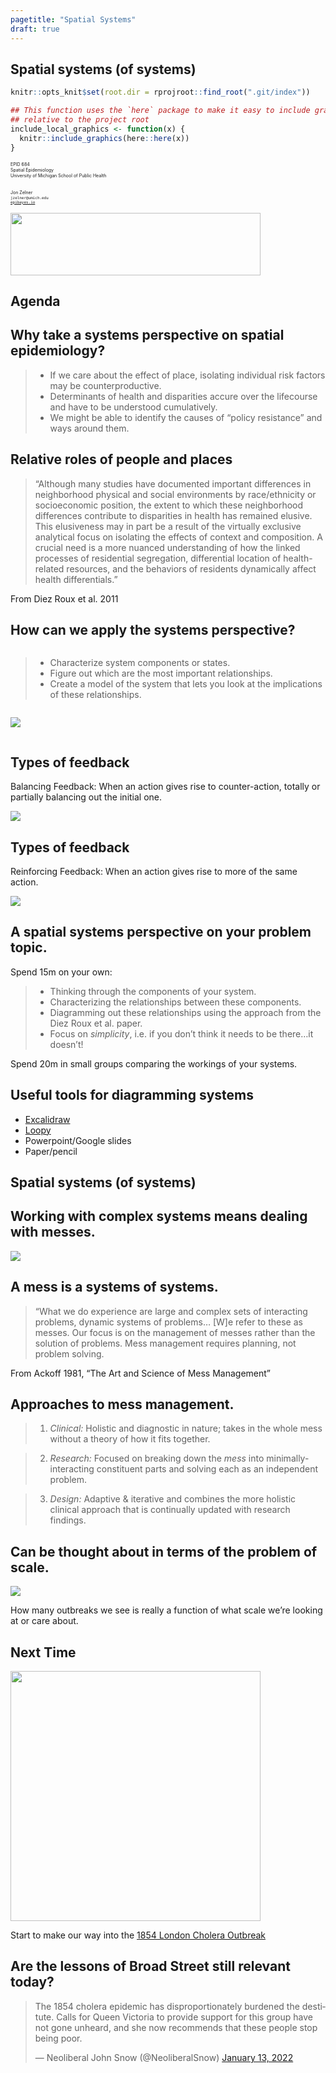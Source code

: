 ```yaml
---
pagetitle: "Spatial Systems"
draft: true
---
```

## Spatial systems (of systems)

```r
knitr::opts_knit$set(root.dir = rprojroot::find_root(".git/index"))

## This function uses the `here` package to make it easy to include graphics in a directory
## relative to the project root
include_local_graphics <- function(x) {
  knitr::include_graphics(here::here(x))
}
```
<div class="paddeddiv">
  <p style="font-size:0.5em; text-align: left;">
      EPID 684  
      Spatial Epidemiology  
      University of Michigan School of Public Health  
      <br><br>
      Jon Zelner  
      `jzelner@umich.edu`  
      [`epibayes.io`](https://epibayes.io) 
    </p>
</div>

![](/images/epid_logo.png){.absolute bottom=0 right=50 width="400" height="100"}

## Agenda 


## Why take a <span class="alert">systems perspective</span> on spatial epidemiology? 

>- If we care about the effect of place, isolating individual risk factors may be counterproductive.
>- Determinants of health and disparities accure over the <span class="alert">lifecourse</span> and have to be understood cumulatively.
>- We might be able to identify the causes of "policy resistance" and ways around them.

## Relative roles of people and places {.quote}

<blockquote>
"Although many studies have documented important differences in neighborhood physical and social environments by race/ethnicity or socioeconomic position, the extent to which these neighborhood differences contribute to disparities in health has remained elusive. <span class="alert">This elusiveness may in part be a result of the virtually exclusive analytical focus on isolating the effects of context and composition.</span> A crucial need is a more nuanced understanding of how the linked processes of residential segregation, differential location of health-related resources, and the behaviors of residents dynamically affect health differentials."
</blockquote>

From Diez Roux et al. 2011

## How can we <span class="alert">apply</span> the systems perspective?
<div class="toprow">
<div class="column" style="flex:60%">
>- Characterize system components or states.
>- Figure out which are the most important <span class="alert">relationships</span>.
>- Create a model of the system that lets you look at the implications of these relationships.
</div>
<div class="column" style="flex:40%">
<img src="./area_level_health_diez.png">
</div>
</div>

## Types of feedback
<div class="row">
  <div class="textcolumn">
  <p><span class="alert">Balancing Feedback:</span> When an action gives rise to counter-action, totally or partially
    balancing out the initial one.</p>
  </div>
  <div class="imgcolumn"><img class="fragment" src="/images/balancing_feedback.png"></div>
</div>

## Types of feedback
<div class="row">
  <div class="textcolumn">
  <p><span class="alert">Reinforcing Feedback:</span> When an action gives rise to more of the same action.</p>
  </div>
  <div class="imgcolumn"><img class="fragment" src="/images/reinforcing_feedback.png"></div>
</div>

## A spatial systems perspective on your <span class="alert">problem</span> topic. 

Spend 15m on your own: 

>- Thinking through the components of your system.
>- Characterizing the <span class="alert">relationships</span> between these components.
>- Diagramming out these relationships using the approach from the Diez Roux et al. paper.
>- Focus on *simplicity*, i.e. if you don't think it needs to be there...it doesn't!

<p class = "fragment">Spend 20m in small groups comparing the workings of your systems.</p>

## Useful tools for diagramming systems

- [Excalidraw](https://excalidraw.com/)
- [Loopy](https://ncase.me/loopy/v1.1/)
- Powerpoint/Google slides
- Paper/pencil

## Spatial systems (of systems) {.center .sectionbreak}

## Working with complex systems means dealing with <span class="alert">messes</span>.

<img src="./mess_management.png">

## A mess is a systems of systems. {.quote}

<blockquote>
"What we do experience are large and complex sets of interacting problems, dynamic systems of problems... [W]e refer to these as messes. Our focus is on the <span class = "alert">management</span> of messes rather than the solution of problems. Mess management requires planning, not problem solving.
</blockquote>

From Ackoff 1981, "The Art and Science of Mess Management"

## Approaches to mess management.

>1. *Clinical:* Holistic and diagnostic in nature; takes in the whole mess without a theory of how it fits together.

>2. *Research:* Focused on breaking down the *mess* into minimally-interacting constituent parts and solving each as an independent problem.

>3. *Design:* Adaptive & iterative and combines the more holistic clinical approach that is continually updated with research findings. 


## Can be thought about in terms of the problem of <span class="alert">scale</span>. {.imgslide}

<img src= "/images/connected_outbreaks.png">

How many outbreaks we see is really a function of what scale we're looking at or care about.

## Next Time {.imgslide}

<img class="r-stretch" src="/images/cholera-on-thames.jpg" height="400" width="auto">


Start to make our way into the [1854 London Cholera Outbreak](https://publish.obsidian.md/epibayes/Courses/EPID684/modules/Module+2/Sessions/1.+Walking+into+a+Cholera+epidemic)

## Are the lessons of Broad Street still relevant today?

<blockquote class="twitter-tweet tw-align-center"><p lang="en" dir="ltr">The 1854 cholera epidemic has disproportionately burdened the destitute. Calls for Queen Victoria to provide support for this group have not gone unheard, and she now recommends that these people stop being poor.</p>&mdash; Neoliberal John Snow (@NeoliberalSnow) <a href="https://twitter.com/NeoliberalSnow/status/1481605678355652617?ref_src=twsrc%5Etfw">January 13, 2022</a></blockquote> <script async src="https://platform.twitter.com/widgets.js" charset="utf-8"></script>

